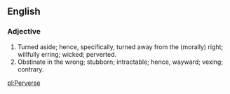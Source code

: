 ==English==
===Adjective===
#Turned aside; hence, specifically, turned away from the (morally) right; willfully erring; wicked; perverted.
#Obstinate in the wrong; stubborn; intractable; hence, wayward; vexing; contrary.

[[pl:Perverse]]
